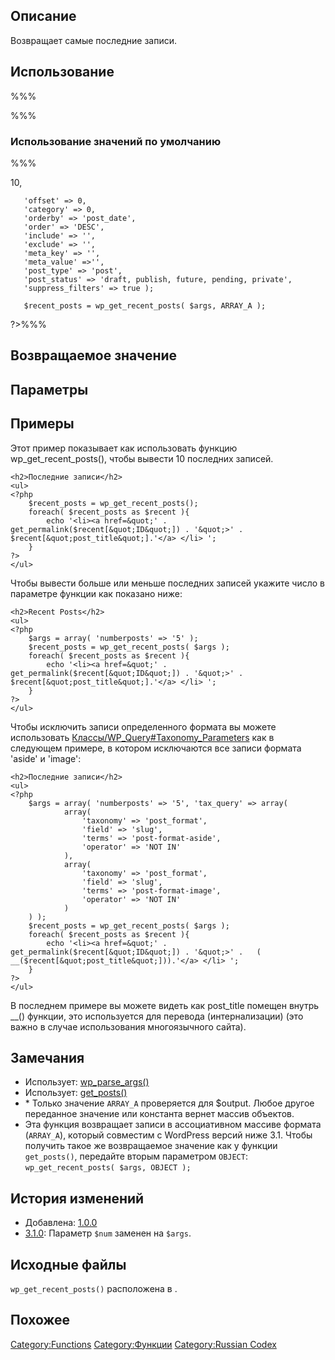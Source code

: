 {{Languages|
{{en|Function Reference/wp get recent posts}}
{{ja|????????/wp get recent posts}}
{{ru|Справочник_по_функциям/wp get recent posts}}
}}
{{ru:Stub}}
== Описание ==

Возвращает самые последние записи.

== Использование ==

%%%<?php wp_get_recent_posts( $args, $output ) ?>%%%

=== Использование значений по умолчанию ===

%%%<?php $args = array(
	'numberposts' => 10,
	'offset' => 0,
	'category' => 0,
	'orderby' => 'post_date',
	'order' => 'DESC',
	'include' => '',
	'exclude' => '',
	'meta_key' => '',
	'meta_value' =>'',
	'post_type' => 'post',
	'post_status' => 'draft, publish, future, pending, private',
	'suppress_filters' => true );

	$recent_posts = wp_get_recent_posts( $args, ARRAY_A );
?>%%%

== Возвращаемое значение ==

{{Return|$posts|array|Список записей, каждая запись возвращается как массив значений (по умолчанию) или объект, в зависимости от '''$output'''}}

== Параметры ==

{{Parameter|$args|array||необязательный|array}}
{{Parameter|$output|string|Constant OBJECT, ARRAY_A|необязательный|ARRAY_A}}

== Примеры ==

Этот пример показывает как использовать функцию wp_get_recent_posts(), чтобы вывести 10 последних записей.

<pre>
<h2>Последние записи</h2>
<ul>
<?php
	$recent_posts = wp_get_recent_posts();
	foreach( $recent_posts as $recent ){
		echo '<li><a href=&quot;' . get_permalink($recent[&quot;ID&quot;]) . '&quot;>' .   $recent[&quot;post_title&quot;].'</a> </li> ';
	}
?>
</ul>
</pre>

Чтобы вывести больше или меньше последних записей укажите число в параметре функции как показано ниже:

<pre>
<h2>Recent Posts</h2>
<ul>
<?php
	$args = array( 'numberposts' => '5' );
	$recent_posts = wp_get_recent_posts( $args );
	foreach( $recent_posts as $recent ){
		echo '<li><a href=&quot;' . get_permalink($recent[&quot;ID&quot;]) . '&quot;>' .   $recent[&quot;post_title&quot;].'</a> </li> ';
	}
?>
</ul>
</pre>

Чтобы исключить записи определенного формата вы можете использовать [[Классы/WP_Query#Taxonomy_Parameters]] как в следующем примере, в котором исключаются все записи формата 'aside' и 'image':

<pre>
<h2>Последние записи</h2>
<ul>
<?php
	$args = array( 'numberposts' => '5', 'tax_query' => array(
			array(
				'taxonomy' => 'post_format',
				'field' => 'slug',
				'terms' => 'post-format-aside',
				'operator' => 'NOT IN'
			), 
			array(
				'taxonomy' => 'post_format',
				'field' => 'slug',
				'terms' => 'post-format-image',
 				'operator' => 'NOT IN'
			)
	) );
	$recent_posts = wp_get_recent_posts( $args );
	foreach( $recent_posts as $recent ){
		echo '<li><a href=&quot;' . get_permalink($recent[&quot;ID&quot;]) . '&quot;>' .   ( __($recent[&quot;post_title&quot;])).'</a> </li> ';
	}
?>
</ul>
</pre>
В последнем примере вы можете видеть как post_title помещен внутрь __() функции,
это используется для перевода (интернализации) (это важно в случае использования многоязычного сайта).

== Замечания ==

* Использует: [[Function_Reference/wp_parse_args|wp_parse_args()]]
* Использует: [[Function_Reference/get_posts|get_posts()]]
* * Только значение <tt>ARRAY_A</tt> проверяется для $output. Любое другое переданное значение или константа вернет массив объектов.
* Эта функция возвращает записи в ассоциативном массиве формата (<tt>ARRAY_A</tt>), который совместим с WordPress версий ниже 3.1. Чтобы получить такое же возвращаемое значение как у функции <tt>get_posts()</tt>, передайте вторым параметром <tt>OBJECT</tt>: <tt>wp_get_recent_posts( $args, OBJECT );</tt>

== История изменений ==

* Добавлена: [[Version 1.0|1.0.0]]
* [[Version 3.1|3.1.0]]: Параметр <tt>$num</tt> заменен на <tt>$args</tt>.

== Исходные файлы ==

<tt>wp_get_recent_posts()</tt> расположена в {{Trac|wp-includes/post.php}}.

== Похожее ==

{{Tag Footer}}

[[Category:Functions]]
[[Category:Функции]]
[[Category:Russian Codex]]